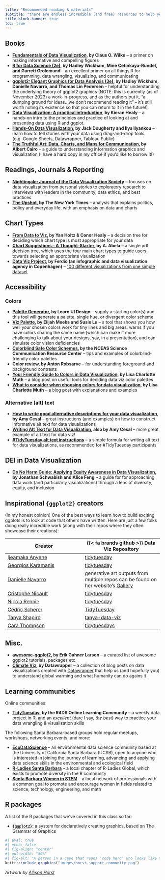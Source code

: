 ```yaml
---
title: "Recommended reading & materials"
subtitle: "there are endless incredible (and free) resources to help you along your data visualization journeys -- here are just a few!"
title-block-banner: true
toc: true
---
```


## Books

- **[Fundamentals of Data Visualization](https://clauswilke.com/dataviz/), by Claus O. Wilke** -- a primer on making informative and compelling figures
- **[R for Data Science (2e)](https://r4ds.hadley.nz/), by Hadley Wickham, Mine Çetinkaya-Rundel, and Garrett Grolemund** -- an excellent primer on all things R for programming, data wrangling, visualizing, and communicating
- **[ggplot2: Elegant Graphics for Data Analysis (3e)](https://ggplot2-book.org/), by Hadley Wickham, Danielle Navarro, and Thomas Lin Pedersen** -- helpful for understanding the underlying theory of ggplot2 graphics (NOTE: this is currently (as of November 2023) a work-in-progress, and as the authors put it, "a dumping ground for ideas...we don't recommend reading it" -- it's still worth noting its existence so that you can return to it in the future!)
- **[Data Visualization: A practical introduction](https://socviz.co/), by Kieran Healy** -- a hands-on intro to the principles and practice of looking at and presenting data using R and ggplot.
- **[Hands-On Data Visualization](https://handsondataviz.org/index.html), by Jack Dougherty and Ilya Ilyankou** -- learn how to tell stories with your data using drag-and-drop tools (e.g. Google Sheets, Datawrapper, Tableau Public)
- **[The Truthful Art: Data, Charts, and Maps for Communication](https://www.amazon.com/gp/product/0321934075/), by Albert Cairo** -- a guide to understanding information graphics and visualization (I have a hard copy in my office if you'd like to borrow it!)

## Readings, Journals & Reporting
- **[Nightingale: Journal of the Data Visualization Society](https://nightingaledvs.com/)** -- focuses on data visualization from personal stories to exploratory research to interviews with leaders in the community, data ethics, and best practices
- **[The Upshot](https://www.nytimes.com/section/upshot), by The New York Times** -- analysis that explains politics, policy and everyday life, with an emphasis on data and charts

## Chart Types

- **[From Data to Viz](https://www.data-to-viz.com/), by Yan Holtz & Conor Healy** -- a decision tree for deciding which chart type is most appropriate for your data
- **[Chart Suggestions -- A Thought-Starter](https://extremepresentation.typepad.com/files/choosing-a-good-chart-09.pdf), by A. Abela** -- a single pdf decision tree, which uses the four main chart types to guide users towards selecting an appropriate visualization
- **[Data Viz Project](https://datavizproject.com/), by Ferdio (an infographic and data visualization agency in Copenhagen)** -- [100 different visualizations from one simple dataset](https://100.datavizproject.com/) 

## Accessibility

### Colors

- **[Palette Generator](https://www.learnui.design/tools/data-color-picker.html#palette), by Learn UI Design** -- supply a starting color(s) and this tool will generate a palette, single hue, or divergent color scheme
- **[Viz Palette](https://projects.susielu.com/viz-palette), by Elijah Meeks and Susie Lu** -- a tool that shows you how well your chosen colors work for tiny lines and big areas, warns if you have colors sharing the same name (which can make it more challenging to talk about your designs, say, in a presentation), and can simulate color vision deficiencies 
- **[Colorblind Safe Color Schemes](https://www.nceas.ucsb.edu/sites/default/files/2022-06/Colorblind%20Safe%20Color%20Schemes.pdf), by the NCEAS Science Communication Resource Center** -- tips and examples of colorblind-friendly color palettes
- **[Color review](https://color.review/), by Anton Robsarve** -- for understanding foreground and background contrasts
- **[Your Friendly Guide to Colors in Data Visualization](https://blog.datawrapper.de/colorguide/#Make-sure-your-colors-work), by Lisa Charlotte Muth** -- a blog post on useful tools for deciding data viz color palettes
- **[What to consider when choosing colors for data visualization](https://blog.datawrapper.de/colors/), by Lisa Charlotte Muth** -- a blog post with explanations and examples

### Alternative (alt) text
- **[How to write good alternative descriptions for your data visualization](https://academy.datawrapper.de/article/330-how-to-write-good-alternative-descriptions-for-your-data-visualization), by Amy Cesal** -- great instructions (and examples) on how to construct informative alt text for data visualizations 
- **[Writing Alt Text for Data Visualization](https://medium.com/nightingale/writing-alt-text-for-data-visualization-2a218ef43f81), also by Amy Cesal** -- more great example of alt text for data viz!
- **[#TidyTuesday alt text instructions](https://github.com/rfordatascience/tidytuesday/blob/master/alt_text.md)** -- a simple formula for writing alt text for data visualizations, as recommended for #TidyTuesday participants

## DEI in Data Visualization

- **[Do No Harm Guide: Applying Equity Awareness in Data Visualization](https://www.urban.org/sites/default/files/publication/104296/do-no-harm-guide.pdf), by Jonathan Schwabish and Alice Feng** -- a guide for for approaching data work (and particularly visualizations) through a lens of diversity, equity, and inclusion 

## Inspirational `{ggplot2}` creators

(In my honest opinion) One of the best ways to learn how to build exciting ggplots is to look at code that others have written. Here are just a few folks doing really incredible work (along with their repos where they often showcase their creations): 

| Creator      | {{< fa brands github >}} Data Viz Repository |
| ----------- | ----------- |
| [Ijeamaka Anyene](https://ijeamaka-anyene.netlify.app/) | [tidytuesday](https://github.com/Ijeamakaanyene/tidytuesday) |
| [Georgios Karamanis](https://karaman.is/) | [tidytuesday](https://github.com/gkaramanis/tidytuesday)
| [Danielle Navarro](https://djnavarro.net/) | generative art outputs from multiple repos can be found on her website's [Gallery](https://art.djnavarro.net/gallery/) |
| [Cristophe Nicault](https://www.christophenicault.com/) | [tidytuesday](https://github.com/cnicault/tidytuesday) |
| [Nicola Rennie](https://nrennie.rbind.io/) | [tidytuesday](https://github.com/nrennie/tidytuesday/tree/main)
| [Cédric Scherer](https://www.cedricscherer.com/) | [TidyTuesday](https://github.com/z3tt/TidyTuesday) |
| [Tanya Shapiro](https://tanyaviz.com/) | [tanya-data-viz](https://github.com/tashapiro/tanya-data-viz) |
| [Cara Thompson](https://www.cararthompson.com/index.html) | [tidytuesdays](https://github.com/cararthompson/tidytuesdays) |

## Misc.

- **[awesome-ggplot2](https://github.com/erikgahner/awesome-ggplot2), by Erik Gahner Larsen** -- a curated list of awesome ggplot2 tutorials, packages etc.
- **[Climate Viz](https://blog.datawrapper.de/category/climate-data-vis/), by Datawrapper** -- a collection of blog posts on data visualizations created with [Datawrapper](https://www.datawrapper.de/) that help us (and hopefully you) to understand global warming and what humanity can do agains it

## Learning communities

Online communities: 

- **[TidyTuesday](https://github.com/rfordatascience/tidytuesday), by the R4DS Online Learning Community** -- a weekly data project in R, and an *excellent* (dare I say, *the best*) way to practice your data wrangling & visualization skills

The following Santa Barbara-based groups hold regular meetups, workshops, networking events, and more:

- **[EcoDataScience](https://ecodatascience.github.io/)** -- an environmental data science community based at the University of California Santa Barbara (UCSB), open to anyone who is interested in joining the journey of learning, advancing and applying data science skills in the environmental and ecological field
- **[R-Ladies Santa Barbara](https://www.meetup.com/rladies-santa-barbara/)** -- a local chapter of R-Ladies Global, which exists to promote diversity in the R community
- **[Santa Barbara Women in STEM](https://sbwomeninstem.org/)** -- a local network of professionals with a common goal to promote and encourage women in fields related to science, technology, engineering, and math

## R packages

A list of the R packages that we've covered in this class so far:

- **[`{ggplot2}`](https://ggplot2.tidyverse.org/):** a system for declaratively creating graphics, based on The Grammar of Graphics

```r
#| eval: true 
#| echo: false
#| fig-align: "center"
#| out-width: "50%" 
#| fig-alt: "A person in a cape that reads 'code hero' who looks like they are flying through the air while typing on a computer while saying 'I’m doing a think all on my own!' The coder’s arms and legs have ropes attached to two hot air balloons lifting them up, with labels on the balloons including 'teachers', 'bloggers', 'friends', 'developers'. Below the code hero, several people carry a trampoline with labels 'support' and “community” that will catch them if they fall."
knitr::include_graphics("images/horst-support-community.png")
```

:::{.gray-text .center-text}
*Artwork by [Allison Horst](https://allisonhorst.com/)*
:::
